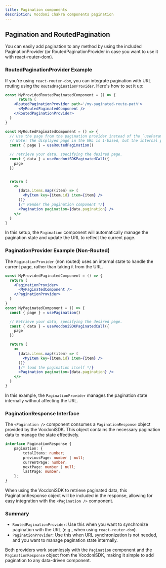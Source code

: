 ```yaml
---
title: Pagination components
description: Vocdoni Chakra components pagination
---
```


## Pagination and RoutedPagination

You can easily add pagination to any method by using the included PaginationProvider (or RoutedPaginationProvider in
case you want to use it with react-router-dom).

### RoutedPaginationProvider Example

If you're using `react-router-dom`, you can integrate pagination with URL routing using the `RoutedPaginationProvider`.
Here's how to set it up:

```jsx
const MyProvidedRoutedPaginatedComponent = () => {
      return (
    <RoutedPaginationProvider path='/my-paginated-route-path'>
      <MyRoutedPaginatedComponent />
    </RoutedPaginationProvider>
  )
}

const MyRoutedPaginatedComponent = () => {
  // Use the page from the pagination provider instead of the `useParams` hook.
  // Note: The displayed page in the URL is 1-based, but the internal page indexing starts at 0.
  const { page } = useRoutedPagination()

  // retrieve your data, specifying the desired page.
  const { data } = useVocdoniSDKPaginatedCall({
    page
  })


  return (
    <>
      {data.items.map((item) => (
        <MyItem key={item.id} item={item} />
      ))}
      {/* Render the pagination component */}
      <Pagination pagination={data.pagination} />
    </>
  )
}
```

In this setup, the `Pagination` component will automatically manage the pagination state and update the URL to reflect
the current page.

### PaginationProvider Example (Non-Routed)

The `PaginationProvider` (non routed) uses an internal state to handle the current page, rather than taking it from the URL.

```jsx
const MyProvidedPaginatedComponent = () => {
  return (
    <PaginationProvider>
      <MyPaginatedComponent />
    </PaginationProvider>
  )
}
const MyPaginatedComponent = () => {
  const { page } = usePagination()

  // Retrieve your data, specifying the desired page.
  const { data } = useVocdoniSDKPaginatedCall({
    page
  })

  return (
    <>
      {data.items.map((item) => (
        <MyItem key={item.id} item={item} />
      ))}
      {/* load the pagination itself */}
      <Pagination pagination={data.pagination} />
    </>
  )
}
```

In this example, the `PaginationProvider` manages the pagination state internally without affecting the URL.

### PaginationResponse Interface

The `<Pagination />` component consumes a `PaginationResponse` object provided by the VocdoniSDK.
This object contains the necessary pagination data to manage the state effectively.

```ts
interface PaginationResponse {
    pagination: {
        totalItems: number;
        previousPage: number | null;
        currentPage: number;
        nextPage: number | null;
        lastPage: number;
    };
}
```

When using the VocdoniSDK to retrieve paginated data, this PaginationResponse object will be included in the response,
allowing for easy integration with the `<Pagination />` component.


### Summary

- `RoutedPaginationProvider`: Use this when you want to synchronize pagination with the URL (e.g., when using `react-router-dom`).
- `PaginationProvider`: Use this when URL synchronization is not needed, and you want to manage pagination state internally.

Both providers work seamlessly with the `Pagination` component and the `PaginationResponse` object from the VocdoniSDK,
making it simple to add pagination to any data-driven component.
